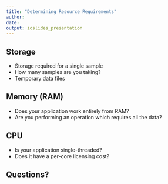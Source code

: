 ```yaml
---
title: "Determining Resource Requirements"
author: 
date: 
output: ioslides_presentation
---
```


## Storage

- Storage required for a single sample
- How many samples are you taking?
- Temporary data files

## Memory (RAM)

- Does your application work entirely from RAM?
- Are you performing an operation which requires all the data?

## CPU

- Is your application single-threaded?
- Does it have a per-core licensing cost?

## Questions?